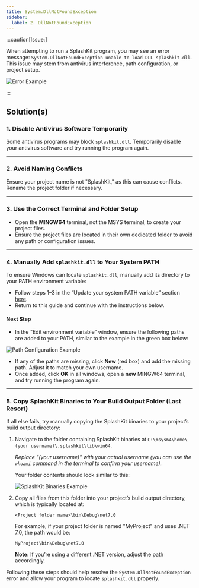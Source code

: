 ---
title: System.DllNotFoundException
sidebar:
  label: 2. DllNotFoundException
---


:::caution[Issue:]

When attempting to run a SplashKit program, you may see an error message: `System.DllNotFoundException unable to load DLL splashkit.dll`. This issue may stem from antivirus interference, path configuration, or project setup.

![Error Example](https://i.imgur.com/uEz1nxT.png)

:::

## Solution(s)

### 1. Disable Antivirus Software Temporarily

Some antivirus programs may block `splashkit.dll`. Temporarily disable your antivirus software and try running the program again.

---

### 2. Avoid Naming Conflicts

Ensure your project name is not "SplashKit," as this can cause conflicts. Rename the project folder if necessary.

 ---

### 3. Use the Correct Terminal and Folder Setup

- Open the **MINGW64** terminal, not the MSYS terminal, to create your project files.
- Ensure the project files are located in their own dedicated folder to avoid any path or configuration issues.

---

### 4. Manually Add `splashkit.dll` to Your System PATH

To ensure Windows can locate `splashkit.dll`, manually add its directory to your PATH environment variable:

- Follow steps 1–3 in the “Update your system PATH variable” section [here](/troubleshoot/windows-msys2/win-issue-7).
- Return to this guide and continue with the instructions below.

#### Next Step

- In the “Edit environment variable” window, ensure the following paths are added to your PATH, similar to the example in the green box below:

![Path Configuration Example](https://i.imgur.com/lTzyRSo.png)

- If any of the paths are missing, click **New** (red box) and add the missing path. Adjust it to match your own username.
- Once added, click **OK** in all windows, open a **new** MINGW64 terminal, and try running the program again.

---

### 5. Copy SplashKit Binaries to Your Build Output Folder (Last Resort)

If all else fails, try manually copying the SplashKit binaries to your project’s build output directory:

<Steps>

 1. Navigate to the folder containing SplashKit binaries at `C:\msys64\home\(your username)\.splashkit\lib\win64`.

       *Replace "(your username)" with your actual username (you can use the `whoami` command in the terminal to confirm your username).*

       Your folder contents should look similar to this:

       ![SplashKit Binaries Example](https://i.imgur.com/XRha19P.png)

 2. Copy all files from this folder into your project’s build output directory, which is typically located at:

       `<Project folder name>\bin\Debug\net7.0`

       For example, if your project folder is named "MyProject" and uses .NET 7.0, the path would be:

       `MyProject\bin\Debug\net7.0`

       **Note:** If you’re using a different .NET version, adjust the path accordingly.

 </Steps>

Following these steps should help resolve the `System.DllNotFoundException` error and allow your program to locate `splashkit.dll` properly.
